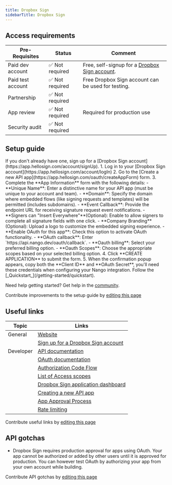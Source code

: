 ```yaml
---
title: Dropbox Sign
sidebarTitle: Dropbox Sign
---
```



<Overview />
<PreBuiltTooling />
<PreBuiltUseCases />

## Access requirements
| Pre-Requisites | Status | Comment|
| - | - | - |
| Paid dev account | ✅ Not required | Free, self-signup for a [Dropbox Sign account](https://app.hellosign.com/account/signUp). |
| Paid test account | ✅ Not required | Free Dropbox Sign account can be used for testing. |
| Partnership | ✅ Not required | |
| App review | ✅ Not required | Required for production use |
| Security audit | ✅ Not required | |

## Setup guide 

<Steps>
  <Step title="Create a Dropbox Sign account">
    If you don't already have one, sign up for a [Dropbox Sign account](https://app.hellosign.com/account/signUp).
  </Step>
  <Step title="Create a new API app">
    1. Log in to your [Dropbox Sign account](https://app.hellosign.com/account/logIn)
    2. Go to the [Create a new API app](https://app.hellosign.com/oauth/createAppForm) form.
    3. Complete the **App Information** form with the following details:
    - **Unique Name**: Enter a distinctive name for your API app (must be unique to your account and team).
    - **Domain**: Specify the domain where embedded flows (like signing requests and templates) will be permitted (includes subdomains).
    - **Event Callback**: Provide the endpoint URL for receiving signature request event notifications.
    - **Signers can "Insert Everywhere"**(Optional): Enable to allow signers to complete all signature fields with one click.
    - **Company Branding**(Optional): Upload a logo to customize the embedded signing experience.
    - **Enable OAuth for this app**: Check this option to activate OAuth functionality.
    - **OAuth callback**: Enter `https://api.nango.dev/oauth/callback`.
    - **Oauth billing**: Select your preferred billing option.
    - **Oauth Scopes**: Choose the appropriate scopes based on your selected billing option.
    4. Click **CREATE APPLICATION** to submit the form.
    5. When the confirmation popup appears, copy both the **Client ID** and **OAuth Secret**, you'll need these credentials when configuring your Nango integration.
  </Step>
  <Step title="Next">
    Follow the [_Quickstart_](/getting-started/quickstart).
  </Step>
</Steps>

<Tip>Need help getting started? Get help in the [community](https://nango.dev/slack).</Tip>

<Note>Contribute improvements to the setup guide by [editing this page](https://github.com/nangohq/nango/tree/master/docs-v2/integrations/all/dropbox-sign.mdx)</Note>

## Useful links

| Topic | Links |  
| - | - |  
| General | [Website](https://www.dropboxsign.com/) |  
| | [Sign up for a Dropbox Sign account](https://app.hellosign.com/account/signUp) |  
| Developer | [API documentation](https://developers.hellosign.com/) |   
| | [OAuth documentation](https://developers.hellosign.com/docs/oauth/overview/) |  
| | [Authorization Code Flow](https://developers.hellosign.com/docs/oauth/walkthrough/#authorization-code-flow)
| | [List of Access scopes](https://developers.hellosign.com/docs/oauth/overview/#access-scopes) |  
| | [Dropbox Sign application dashboard](https://app.hellosign.com/) |  
| | [Creating a new API app](https://app.hellosign.com/oauth/createAppForm) |  
| | [App Approval Process](https://developers.hellosign.com/docs/app-approval/overview/) |
| | [Rate limiting](https://developers.hellosign.com/#rate-limits) |  


<Note>Contribute useful links by [editing this page](https://github.com/nangohq/nango/tree/master/docs-v2/integrations/all/dropbox-sign.mdx)</Note>

## API gotchas

- Dropbox Sign requires production approval for apps using OAuth. Your app cannot be authorized or added by other users until it is approved for production. You can however test OAuth by authorizing your app from your own account while building.

<Note>Contribute API gotchas by [editing this page](https://github.com/nangohq/nango/tree/master/docs-v2/integrations/all/dropbox-sign.mdx)</Note>